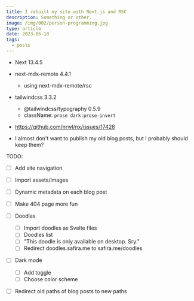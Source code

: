 ```yaml
---
title: I rebuilt my site with Next.js and RSC
description: Something or other.
image: /img/002/person-programming.jpg
type: article
date: 2023-06-18
tags:
  - posts
---
```


- Next 13.4.5
- next-mdx-remote 4.4.1
  - using next-mdx-remote/rsc
- tailwindcss 3.3.2
  - @tailwindcss/typography 0.5.9
  - className: `prose dark:prose-invert`
- https://github.com/nrwl/nx/issues/17428

- I almost don't want to publish my old blog posts, but I probably should keep them?

TODO:
- [ ] Add site navigation
- [ ] Import assets/images
- [ ] Dynamic metadata on each blog post
- [ ] Make 404 page more fun
- [ ] Doodles
  - [ ] Import doodles as Svelte files
  - [ ] Doodles list
  - [ ] "This doodle is only available on desktop. Sry."
  - [ ] Redirect doodles.safira.me to safira.me/doodles
- [ ] Dark mode
  - [ ] Add toggle
  - [ ] Choose color scheme
- [ ] Redirect old paths of blog posts to new paths

